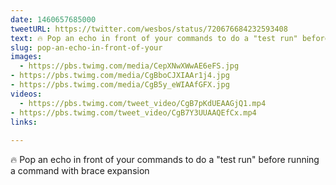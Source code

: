 ```yaml
---
date: 1460657685000
tweetURL: https://twitter.com/wesbos/status/720676684232593408
text: 🔥 Pop an echo in front of your commands to do a "test run" before running a command with brace expansion 
slug: pop-an-echo-in-front-of-your
images:
  - https://pbs.twimg.com/media/CepXNwXWwAE6eFS.jpg
- https://pbs.twimg.com/media/CgBboCJXIAAr1j4.jpg
- https://pbs.twimg.com/media/CgB5y_eWIAAfGFX.jpg
videos:
  - https://pbs.twimg.com/tweet_video/CgB7pKdUEAAGjQ1.mp4
- https://pbs.twimg.com/tweet_video/CgB7Y3UUAAQEfCx.mp4
links:
  
---
```

🔥 Pop an echo in front of your commands to do a "test run" before running a command with brace expansion

